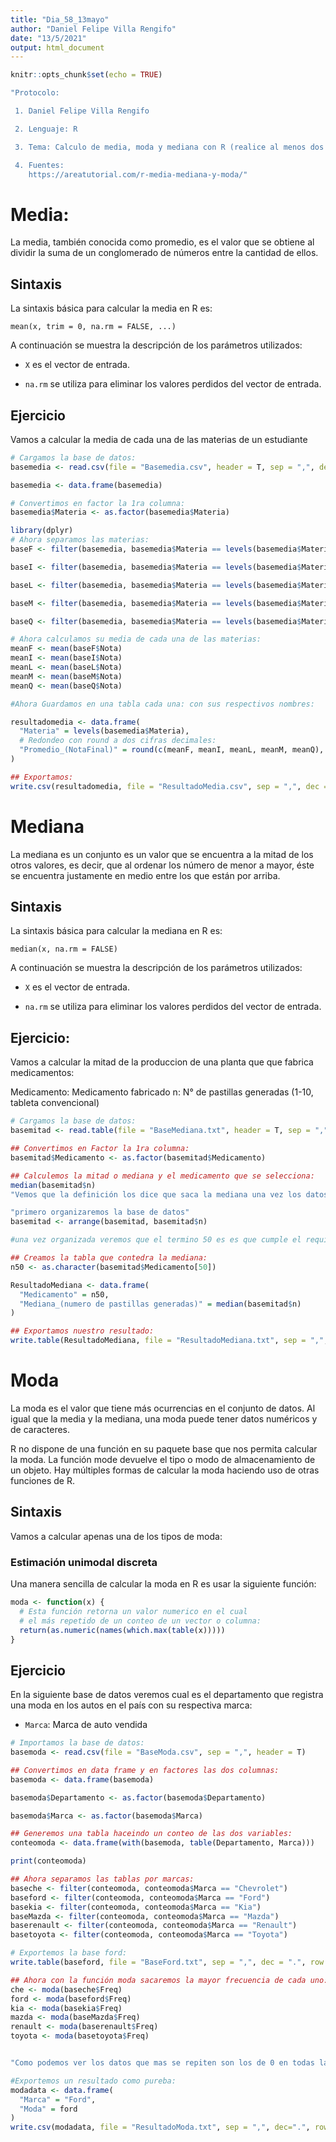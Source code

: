 ```yaml
---
title: "Dia_58_13mayo"
author: "Daniel Felipe Villa Rengifo"
date: "13/5/2021"
output: html_document
---
```


```r
knitr::opts_chunk$set(echo = TRUE)
```

```r
"Protocolo:

 1. Daniel Felipe Villa Rengifo

 2. Lenguaje: R

 3. Tema: Calculo de media, moda y mediana con R (realice al menos dos ejercicios que requieran cargar archivos externos, leer y procesar la información del archvo leído, y guardar las respuestas a los ejercicios  en archivos independientes)

 4. Fuentes:
    https://areatutorial.com/r-media-mediana-y-moda/"
```

# Media:

La media, también conocida como promedio, es el valor que se obtiene al dividir la suma de un conglomerado de números entre la cantidad de ellos.

## Sintaxis

La sintaxis básica para calcular la media en R es:
    
    mean(x, trim = 0, na.rm = FALSE, ...)
    
A continuación se muestra la descripción de los parámetros utilizados:

+ `X` es el vector de entrada.

+ `na.rm` se utiliza para eliminar los valores perdidos del vector de entrada.

## Ejercicio

Vamos a calcular la media de cada una de las materias de un estudiante

```r
# Cargamos la base de datos:
basemedia <- read.csv(file = "Basemedia.csv", header = T, sep = ",", dec = ".")

basemedia <- data.frame(basemedia)

# Convertimos en factor la 1ra columna:
basemedia$Materia <- as.factor(basemedia$Materia)

library(dplyr)
# Ahora separamos las materias:
baseF <- filter(basemedia, basemedia$Materia == levels(basemedia$Materia)[1])

baseI <- filter(basemedia, basemedia$Materia == levels(basemedia$Materia)[2])

baseL <- filter(basemedia, basemedia$Materia == levels(basemedia$Materia)[3])

baseM <- filter(basemedia, basemedia$Materia == levels(basemedia$Materia)[4])

baseQ <- filter(basemedia, basemedia$Materia == levels(basemedia$Materia)[5])

# Ahora calculamos su media de cada una de las materias:
meanF <- mean(baseF$Nota)
meanI <- mean(baseI$Nota)
meanL <- mean(baseL$Nota)
meanM <- mean(baseM$Nota)
meanQ <- mean(baseQ$Nota)

#Ahora Guardamos en una tabla cada una: con sus respectivos nombres:

resultadomedia <- data.frame(
  "Materia" = levels(basemedia$Materia),
  # Redondeo con round a dos cifras decimales:
  "Promedio_(NotaFinal)" = round(c(meanF, meanI, meanL, meanM, meanQ), 2)
)

## Exportamos:
write.csv(resultadomedia, file = "ResultadoMedia.csv", sep = ",", dec = ".", row.names = F)
```

# Mediana

La mediana es un conjunto es un valor que se encuentra a la mitad de los otros valores, es decir, que al ordenar los número de menor a mayor, éste se encuentra justamente en medio entre los que están por arriba.

## Sintaxis

La sintaxis básica para calcular la mediana en R es:

    median(x, na.rm = FALSE)

A continuación se muestra la descripción de los parámetros utilizados:

+ `X` es el vector de entrada.

+ `na.rm` se utiliza para eliminar los valores perdidos del vector de entrada.

## Ejercicio:

Vamos a calcular la mitad de la produccion de una planta que que fabrica medicamentos:

Medicamento: Medicamento fabricado
n: N° de pastillas generadas (1-10, tableta convencional)

```r
# Cargamos la base de datos:
basemitad <- read.table(file = "BaseMediana.txt", header = T, sep = ",", dec = ".")

## Convertimos en Factor la 1ra columna:
basemitad$Medicamento <- as.factor(basemitad$Medicamento)

## Calculemos la mitad o mediana y el medicamento que se selecciona:
median(basemitad$n)
"Vemos que la definición los dice que saca la mediana una vez los datos esten de menor a mayor"

"primero organizaremos la base de datos"
basemitad <- arrange(basemitad, basemitad$n)

#una vez organizada veremos que el termino 50 es es que cumple el requisto de la mediana:

## Creamos la tabla que contedra la mediana:
n50 <- as.character(basemitad$Medicamento[50])

ResultadoMediana <- data.frame(
  "Medicamento" = n50,
  "Mediana_(numero de pastillas generadas)" = median(basemitad$n)
)

## Exportamos nuestro resultado:
write.table(ResultadoMediana, file = "ResultadoMediana.txt", sep = ",", dec = ".", row.names = F)
```


# Moda

La moda es el valor que tiene más ocurrencias en el conjunto de datos. Al igual que la media y la mediana, una moda puede tener datos numéricos y de caracteres.

R no dispone de una función en su paquete base que nos permita calcular la moda. La función mode devuelve el tipo o modo de almacenamiento de un objeto. Hay múltiples formas de calcular la moda haciendo uso de otras funciones de R.

## Sintaxis

Vamos a calcular apenas una de los tipos de moda:

### Estimación unimodal discreta

Una manera sencilla de calcular la moda en R es usar la siguiente función:
```r
moda <- function(x) {
  # Esta función retorna un valor numerico en el cual
  # el más repetido de un conteo de un vector o columna:
  return(as.numeric(names(which.max(table(x)))))
}
```

    
## Ejercicio

En la siguiente base de datos veremos cual es el departamento que registra una moda en los autos en el país con su respectiva marca:

+ `Marca`: Marca de auto vendida

```r
# Importamos la base de datos:
basemoda <- read.csv(file = "BaseModa.csv", sep = ",", header = T)

## Convertimos en data frame y en factores las dos columnas:
basemoda <- data.frame(basemoda)

basemoda$Departamento <- as.factor(basemoda$Departamento)

basemoda$Marca <- as.factor(basemoda$Marca)
```

```r
## Generemos una tabla haceindo un conteo de las dos variables:
conteomoda <- data.frame(with(basemoda, table(Departamento, Marca)))

print(conteomoda)

## Ahora separamos las tablas por marcas:
baseche <- filter(conteomoda, conteomoda$Marca == "Chevrolet")
baseford <- filter(conteomoda, conteomoda$Marca == "Ford")
basekia <- filter(conteomoda, conteomoda$Marca == "Kia")
baseMazda <- filter(conteomoda, conteomoda$Marca == "Mazda")
baserenault <- filter(conteomoda, conteomoda$Marca == "Renault")
basetoyota <- filter(conteomoda, conteomoda$Marca == "Toyota")

# Exportemos la base ford:
write.table(baseford, file = "BaseFord.txt", sep = ",", dec = ".", row.names = F)

## Ahora con la función moda sacaremos la mayor frecuencia de cada uno:
che <- moda(baseche$Freq)
ford <- moda(baseford$Freq)
kia <- moda(basekia$Freq)
mazda <- moda(baseMazda$Freq)
renault <- moda(baserenault$Freq)
toyota <- moda(basetoyota$Freq)


"Como podemos ver los datos que mas se repiten son los de 0 en todas las ocaciones"

#Exportemos un resultado como pureba:
modadata <- data.frame(
  "Marca" = "Ford",
  "Moda" = ford
)
write.csv(modadata, file = "ResultadoModa.txt", sep = ",", dec=".", row.names = F)
```





